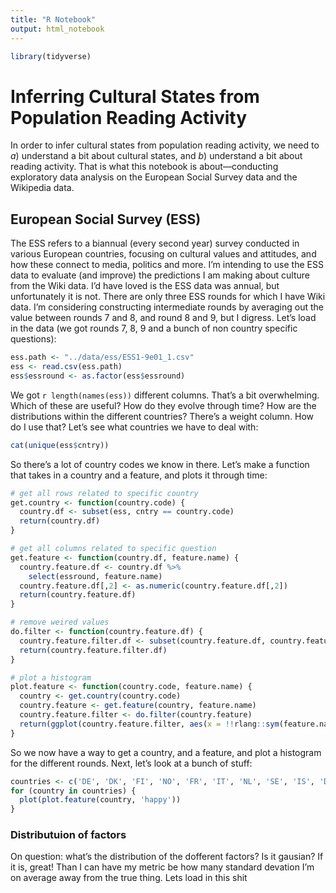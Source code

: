 ```yaml
---
title: "R Notebook"
output: html_notebook
---
```


```r
library(tidyverse)
```

# Inferring Cultural States from Population Reading Activity
In order to infer cultural states from population reading activity,
we need to $a)$ understand a bit about cultural states, and $b)$ understand a bit about reading activity. That is what this notebook is about—conducting exploratory data analysis on the European Social Survey data and the Wikipedia data.

## European Social Survey (ESS)

The ESS refers to a biannual (every second year) survey conducted in various European countries,
focusing on cultural values and attitudes, and how these connect to media, politics and more.
I'm intending to use the ESS data to evaluate (and improve) the predictions I am making about
culture from the Wiki data. I'd have loved is the ESS data was annual, but unfortunately it is
not. There are only three ESS rounds for which I have Wiki data. I'm considering constructing
intermediate rounds by averaging out the value between rounds 7 and 8, and round 8 and 9, but
I digress. Let's load in the data (we got rounds 7, 8, 9 and a bunch of non country specific
questions):

```r
ess.path <- "../data/ess/ESS1-9e01_1.csv"
ess <- read.csv(ess.path)
ess$essround <- as.factor(ess$essround)
```

We got `r length(names(ess))` different columns. That's a bit overwhelming. Which of these are useful?
How do they evolve through time? How are the distributions within the different countries?
There's a weight column. How do I use that? Let's see what countries we have to deal with:
```r
cat(unique(ess$cntry))
``` 

So there's a lot of country codes we know in there. Let's make a function that takes in a country and a feature, and plots it through time:

```r
# get all rows related to specific country
get.country <- function(country.code) {
  country.df <- subset(ess, cntry == country.code) 
  return(country.df)
}

# get all columns related to specific question
get.feature <- function(country.df, feature.name) {
  country.feature.df <- country.df %>%
    select(essround, feature.name)
  country.feature.df[,2] <- as.numeric(country.feature.df[,2])
  return(country.feature.df)
}

# remove weired values
do.filter <- function(country.feature.df) {
  country.feature.filter.df <- subset(country.feature.df, country.feature.df[,2] <= 10)
  return(country.feature.filter.df)
}

# plot a histogram
plot.feature <- function(country.code, feature.name) {
  country <- get.country(country.code)
  country.feature <- get.feature(country, feature.name)  
  country.feature.filter <- do.filter(country.feature)
  return(ggplot(country.feature.filter, aes(x = !!rlang::sym(feature.name), fill=as.factor(essround))) + geom_histogram(position='dodge', binwidth = .5) + ggtitle(country.code))
}
```

So we now have a way to get a country, and a feature, and plot a histogram for the different rounds. Next, let's look at a bunch of stuff:

```r
countries <- c('DE', 'DK', 'FI', 'NO', 'FR', 'IT', 'NL', 'SE', 'IS', 'DE', 'PL', 'ES')
for (country in countries) {
  plot(plot.feature(country, 'happy'))
}
```

### Distributuion of factors
On question: what's the distribution of the dofferent factors? Is it gausian? If it is, great! Than I can have my metric be how many standard devation I'm on average away from the true thing. Lets load in this shit












